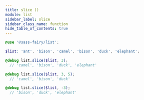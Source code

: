 ```yaml
---
title: slice ()
module: list
sidebar_label: slice
sidebar_class_name: function
hide_table_of_contents: true
---
```


<FieldDetails />

```scss
@use '@sass-fairy/list';

$list: 'ant', 'bison', 'camel', 'bison', 'duck', 'elephant';

@debug list.slice($list, 3);
  // 'camel', 'bison', 'duck', 'elephant'

@debug list.slice($list, 3, 5);
  // 'camel', 'bison', 'duck'

@debug list.slice($list, -3);
  // 'bison', 'duck', 'elephant'
```
